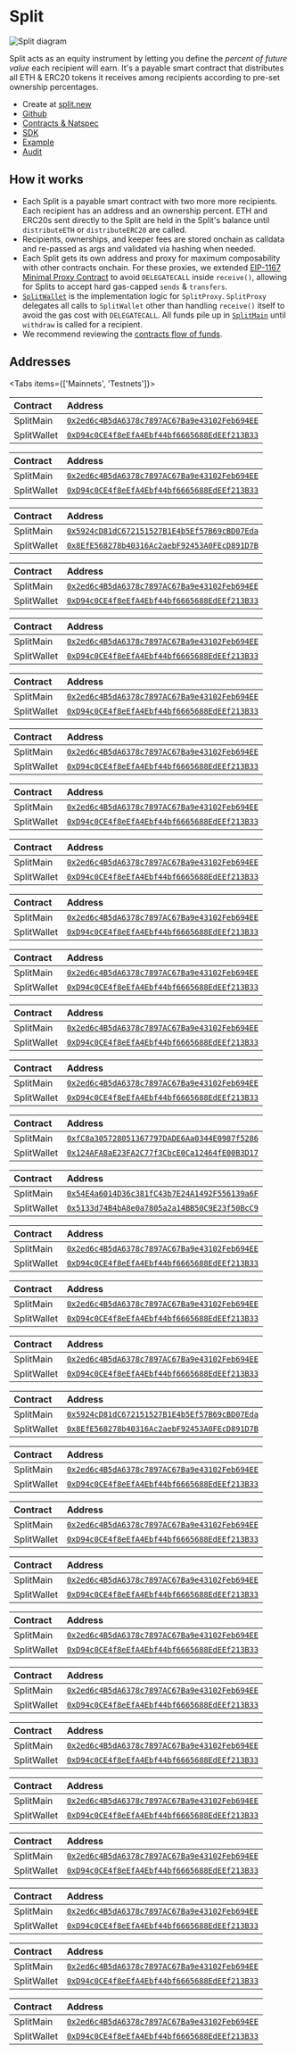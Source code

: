 
# Split

![Split diagram](./img/split_diagram.png)

Split acts as an equity instrument by letting you define the _percent of future
value_ each recipient will earn. It's a payable smart contract that distributes
all ETH & ERC20 tokens it receives among recipients according to pre-set
ownership percentages.

- Create at [split.new](https://app.splits.org/new/split/)
- [Github](https://github.com/0xSplits/splits-contracts)
- [Contracts & Natspec](https://github.com/0xSplits/splits-contracts/tree/main/contracts)
- [SDK](/sdk/splits-v1)
- [Example](https://app.splits.org/accounts/0xF8843981e7846945960f53243cA2Fd42a579f719/)
- [Audit](https://github.com/0xSplits/splits-contracts/blob/main/audit/0xSplits_A-1.pdf)

## How it works

- Each Split is a payable smart contract with two more more recipients. Each
  recipient has an address and an ownership percent. ETH and ERC20s sent
  directly to the Split are held in the Split's balance until `distributeETH` or
  `distributeERC20` are called.
- Recipients, ownerships, and keeper fees are stored onchain as calldata and
  re-passed as args and validated via hashing when needed.
- Each Split gets its own address and proxy for maximum composability with other
  contracts onchain. For these proxies, we extended
  [EIP-1167 Minimal Proxy Contract](https://eips.ethereum.org/EIPS/eip-1167) to
  avoid `DELEGATECALL` inside `receive()`, allowing for Splits to accept hard
  gas-capped `sends` & `transfers`.
- [`SplitWallet`](https://github.com/0xSplits/splits-contracts/blob/main/contracts/SplitWallet.sol)
  is the implementation logic for `SplitProxy`. `SplitProxy` delegates all calls
  to `SplitWallet` other than handling `receive()` itself to avoid the gas cost
  with `DELEGATECALL`. All funds pile up in
  [`SplitMain`](https://github.com/0xSplits/splits-contracts/blob/main/contracts/SplitMain.sol)
  until `withdraw` is called for a recipient.
- We recommend reviewing the [contracts flow of funds](/core#flow-of-funds).

## Addresses

<Tabs items={['Mainnets', 'Testnets']}>

<Tab>

<Toggle title="Ethereum – 1">

| Contract    | Address                                                                                                                      |
| :---------- | :--------------------------------------------------------------------------------------------------------------------------- |
| SplitMain   | [`0x2ed6c4B5dA6378c7897AC67Ba9e43102Feb694EE`](https://etherscan.io/address/0x2ed6c4B5dA6378c7897AC67Ba9e43102Feb694EE#code) |
| SplitWallet | [`0xD94c0CE4f8eEfA4Ebf44bf6665688EdEEf213B33`](https://etherscan.io/address/0xD94c0CE4f8eEfA4Ebf44bf6665688EdEEf213B33#code) |

</Toggle>

<Toggle title="Optimism – 10">

| Contract    | Address                                                                                                                                 |
| :---------- | :-------------------------------------------------------------------------------------------------------------------------------------- |
| SplitMain   | [`0x2ed6c4B5dA6378c7897AC67Ba9e43102Feb694EE`](https://optimistic.etherscan.io/address/0x2ed6c4B5dA6378c7897AC67Ba9e43102Feb694EE#code) |
| SplitWallet | [`0xD94c0CE4f8eEfA4Ebf44bf6665688EdEEf213B33`](https://optimistic.etherscan.io/address/0xD94c0CE4f8eEfA4Ebf44bf6665688EdEEf213B33#code) |

</Toggle>

<Toggle title="BSC – 56">

| Contract    | Address                                                                                                                     |
| :---------- | :-------------------------------------------------------------------------------------------------------------------------- |
| SplitMain   | [`0x5924cD81dC672151527B1E4b5Ef57B69cBD07Eda`](https://bscscan.com/address/0x5924cD81dC672151527B1E4b5Ef57B69cBD07Eda#code) |
| SplitWallet | [`0x8EfE568278b40316Ac2aebF92453A0FEcD891D7B`](https://bscscan.com/address/0x8EfE568278b40316Ac2aebF92453A0FEcD891D7B#code) |

</Toggle>

<Toggle title="Gnosis – 100">

| Contract    | Address                                                                                                                       |
| :---------- | :---------------------------------------------------------------------------------------------------------------------------- |
| SplitMain   | [`0x2ed6c4B5dA6378c7897AC67Ba9e43102Feb694EE`](https://gnosisscan.io/address/0x2ed6c4B5dA6378c7897AC67Ba9e43102Feb694EE#code) |
| SplitWallet | [`0xD94c0CE4f8eEfA4Ebf44bf6665688EdEEf213B33`](https://gnosisscan.io/address/0xD94c0CE4f8eEfA4Ebf44bf6665688EdEEf213B33#code) |

</Toggle>

<Toggle title="Polygon – 137">

| Contract    | Address                                                                                                                         |
| :---------- | :------------------------------------------------------------------------------------------------------------------------------ |
| SplitMain   | [`0x2ed6c4B5dA6378c7897AC67Ba9e43102Feb694EE`](https://polygonscan.com/address/0x2ed6c4B5dA6378c7897AC67Ba9e43102Feb694EE#code) |
| SplitWallet | [`0xD94c0CE4f8eEfA4Ebf44bf6665688EdEEf213B33`](https://polygonscan.com/address/0xD94c0CE4f8eEfA4Ebf44bf6665688EdEEf213B33#code) |

</Toggle>

<Toggle title="Fantom – 250">

| Contract    | Address                                                                                                                     |
| :---------- | :-------------------------------------------------------------------------------------------------------------------------- |
| SplitMain   | [`0x2ed6c4B5dA6378c7897AC67Ba9e43102Feb694EE`](https://ftmscan.com/address/0x2ed6c4B5dA6378c7897AC67Ba9e43102Feb694EE#code) |
| SplitWallet | [`0xD94c0CE4f8eEfA4Ebf44bf6665688EdEEf213B33`](https://ftmscan.com/address/0xD94c0CE4f8eEfA4Ebf44bf6665688EdEEf213B33#code) |

</Toggle>

<Toggle title="Base – 8453">

| Contract    | Address                                                                                                                      |
| :---------- | :--------------------------------------------------------------------------------------------------------------------------- |
| SplitMain   | [`0x2ed6c4B5dA6378c7897AC67Ba9e43102Feb694EE`](https://basescan.org/address/0x2ed6c4B5dA6378c7897AC67Ba9e43102Feb694EE#code) |
| SplitWallet | [`0xD94c0CE4f8eEfA4Ebf44bf6665688EdEEf213B33`](https://basescan.org/address/0xD94c0CE4f8eEfA4Ebf44bf6665688EdEEf213B33#code) |

</Toggle>

<Toggle title="Arbitrum – 42161">

| Contract    | Address                                                                                                                     |
| :---------- | :-------------------------------------------------------------------------------------------------------------------------- |
| SplitMain   | [`0x2ed6c4B5dA6378c7897AC67Ba9e43102Feb694EE`](https://arbiscan.io/address/0x2ed6c4B5dA6378c7897AC67Ba9e43102Feb694EE#code) |
| SplitWallet | [`0xD94c0CE4f8eEfA4Ebf44bf6665688EdEEf213B33`](https://arbiscan.io/address/0xD94c0CE4f8eEfA4Ebf44bf6665688EdEEf213B33#code) |

</Toggle>

<Toggle title="Avalanche – 43114">

| Contract    | Address                                                                                                                      |
| :---------- | :--------------------------------------------------------------------------------------------------------------------------- |
| SplitMain   | [`0x2ed6c4B5dA6378c7897AC67Ba9e43102Feb694EE`](https://snowtrace.io/address/0x2ed6c4B5dA6378c7897AC67Ba9e43102Feb694EE#code) |
| SplitWallet | [`0xD94c0CE4f8eEfA4Ebf44bf6665688EdEEf213B33`](https://snowtrace.io/address/0xD94c0CE4f8eEfA4Ebf44bf6665688EdEEf213B33#code) |

</Toggle>

<Toggle title="Zora – 7777777">

| Contract    | Address                                                                                                                                      |
| :---------- | :------------------------------------------------------------------------------------------------------------------------------------------- |
| SplitMain   | [`0x2ed6c4B5dA6378c7897AC67Ba9e43102Feb694EE`](https://explorer.zora.energy/address/0x2ed6c4B5dA6378c7897AC67Ba9e43102Feb694EE?tab=contract) |
| SplitWallet | [`0xD94c0CE4f8eEfA4Ebf44bf6665688EdEEf213B33`](https://explorer.zora.energy/address/0xD94c0CE4f8eEfA4Ebf44bf6665688EdEEf213B33?tab=contract) |

</Toggle>

<Toggle title="Aurora – 1313161554">

| Contract    | Address                                                                                                                        |
| :---------- | :----------------------------------------------------------------------------------------------------------------------------- |
| SplitMain   | [`0x2ed6c4B5dA6378c7897AC67Ba9e43102Feb694EE`](https://aurorascan.dev/address/0x2ed6c4B5dA6378c7897AC67Ba9e43102Feb694EE#code) |
| SplitWallet | [`0xD94c0CE4f8eEfA4Ebf44bf6665688EdEEf213B33`](https://aurorascan.dev/address/0xD94c0CE4f8eEfA4Ebf44bf6665688EdEEf213B33#code) |

</Toggle>

<Toggle title="Blast – 81457">

| Contract    | Address                                                                                                                      |
| :---------- | :--------------------------------------------------------------------------------------------------------------------------- |
| SplitMain   | [`0x2ed6c4B5dA6378c7897AC67Ba9e43102Feb694EE`](https://blastscan.io/address/0x2ed6c4B5dA6378c7897AC67Ba9e43102Feb694EE#code) |
| SplitWallet | [`0xD94c0CE4f8eEfA4Ebf44bf6665688EdEEf213B33`](https://blastscan.io/address/0xD94c0CE4f8eEfA4Ebf44bf6665688EdEEf213B33#code) |

</Toggle>

</Tab>

<Tab>

<Toggle title="Goerli – 5">

| Contract    | Address                                                                                                                             |
| :---------- | :---------------------------------------------------------------------------------------------------------------------------------- |
| SplitMain   | [`0x2ed6c4B5dA6378c7897AC67Ba9e43102Feb694EE`](https://goerli.etherscan.io/address/0x2ed6c4B5dA6378c7897AC67Ba9e43102Feb694EE#code) |
| SplitWallet | [`0xD94c0CE4f8eEfA4Ebf44bf6665688EdEEf213B33`](https://goerli.etherscan.io/address/0xD94c0CE4f8eEfA4Ebf44bf6665688EdEEf213B33#code) |

</Toggle>

<Toggle title="Holesky – 17000">

| Contract    | Address                                                                                                                              |
| :---------- | :----------------------------------------------------------------------------------------------------------------------------------- |
| SplitMain   | [`0xfC8a305728051367797DADE6Aa0344E0987f5286`](https://holesky.etherscan.io/address/0xfC8a305728051367797DADE6Aa0344E0987f5286#code) |
| SplitWallet | [`0x124AFA8aE23FA2C77f3CbcE0Ca12464fE00B3D17`](https://holesky.etherscan.io/address/0x124AFA8aE23FA2C77f3CbcE0Ca12464fE00B3D17#code) |

</Toggle>

<Toggle title="Sepolia – 11155111">

| Contract    | Address                                                                                                                              |
| :---------- | :----------------------------------------------------------------------------------------------------------------------------------- |
| SplitMain   | [`0x54E4a6014D36c381fC43b7E24A1492F556139a6F`](https://sepolia.etherscan.io/address/0x54E4a6014D36c381fC43b7E24A1492F556139a6F#code) |
| SplitWallet | [`0x5133d74B4bA8e0a7805a2a14BB50C9E23f50BcC9`](https://sepolia.etherscan.io/address/0x5133d74B4bA8e0a7805a2a14BB50C9E23f50BcC9#code) |

</Toggle>

<Toggle title="Ropsten – 3">

| Contract    | Address                                                                                                                              |
| :---------- | :----------------------------------------------------------------------------------------------------------------------------------- |
| SplitMain   | [`0x2ed6c4B5dA6378c7897AC67Ba9e43102Feb694EE`](https://ropsten.etherscan.io/address/0x2ed6c4B5dA6378c7897AC67Ba9e43102Feb694EE#code) |
| SplitWallet | [`0xD94c0CE4f8eEfA4Ebf44bf6665688EdEEf213B33`](https://ropsten.etherscan.io/address/0xD94c0CE4f8eEfA4Ebf44bf6665688EdEEf213B33#code) |

</Toggle>

<Toggle title="Rinkeby – 4">

| Contract    | Address                                                                                                                              |
| :---------- | :----------------------------------------------------------------------------------------------------------------------------------- |
| SplitMain   | [`0x2ed6c4B5dA6378c7897AC67Ba9e43102Feb694EE`](https://rinkeby.etherscan.io/address/0x2ed6c4B5dA6378c7897AC67Ba9e43102Feb694EE#code) |
| SplitWallet | [`0xD94c0CE4f8eEfA4Ebf44bf6665688EdEEf213B33`](https://rinkeby.etherscan.io/address/0xD94c0CE4f8eEfA4Ebf44bf6665688EdEEf213B33#code) |

</Toggle>

<Toggle title="Kovan – 42">

| Contract    | Address                                                                                                                            |
| :---------- | :--------------------------------------------------------------------------------------------------------------------------------- |
| SplitMain   | [`0x2ed6c4B5dA6378c7897AC67Ba9e43102Feb694EE`](https://kovan.etherscan.io/address/0x2ed6c4B5dA6378c7897AC67Ba9e43102Feb694EE#code) |
| SplitWallet | [`0xD94c0CE4f8eEfA4Ebf44bf6665688EdEEf213B33`](https://kovan.etherscan.io/address/0xD94c0CE4f8eEfA4Ebf44bf6665688EdEEf213B33#code) |

</Toggle>

<Toggle title="BSC Testnet – 97">

| Contract    | Address                                                                                                                             |
| :---------- | :---------------------------------------------------------------------------------------------------------------------------------- |
| SplitMain   | [`0x5924cD81dC672151527B1E4b5Ef57B69cBD07Eda`](https://testnet.bscscan.com/address/0x5924cD81dC672151527B1E4b5Ef57B69cBD07Eda#code) |
| SplitWallet | [`0x8EfE568278b40316Ac2aebF92453A0FEcD891D7B`](https://testnet.bscscan.com/address/0x8EfE568278b40316Ac2aebF92453A0FEcD891D7B#code) |

</Toggle>

<Toggle title="Optimism Goerli – 420">

| Contract    | Address                                                                                                                                      |
| :---------- | :------------------------------------------------------------------------------------------------------------------------------------------- |
| SplitMain   | [`0x2ed6c4B5dA6378c7897AC67Ba9e43102Feb694EE`](https://goerli-optimism.etherscan.io/address/0x2ed6c4B5dA6378c7897AC67Ba9e43102Feb694EE#code) |
| SplitWallet | [`0xD94c0CE4f8eEfA4Ebf44bf6665688EdEEf213B33`](https://goerli-optimism.etherscan.io/address/0xD94c0CE4f8eEfA4Ebf44bf6665688EdEEf213B33#code) |

</Toggle>

<Toggle title="Optimism Sepolia – 11155420">

| Contract    | Address                                                                                                                                       |
| :---------- | :-------------------------------------------------------------------------------------------------------------------------------------------- |
| SplitMain   | [`0x2ed6c4B5dA6378c7897AC67Ba9e43102Feb694EE`](https://sepolia-optimism.etherscan.io/address/0x2ed6c4B5dA6378c7897AC67Ba9e43102Feb694EE#code) |
| SplitWallet | [`0xD94c0CE4f8eEfA4Ebf44bf6665688EdEEf213B33`](https://sepolia-optimism.etherscan.io/address/0xD94c0CE4f8eEfA4Ebf44bf6665688EdEEf213B33#code) |

</Toggle>

<Toggle title="Fantom Testnet – 4002">

| Contract    | Address                                                                                                                             |
| :---------- | :---------------------------------------------------------------------------------------------------------------------------------- |
| SplitMain   | [`0x2ed6c4B5dA6378c7897AC67Ba9e43102Feb694EE`](https://testnet.ftmscan.com/address/0x2ed6c4B5dA6378c7897AC67Ba9e43102Feb694EE#code) |
| SplitWallet | [`0xD94c0CE4f8eEfA4Ebf44bf6665688EdEEf213B33`](https://testnet.ftmscan.com/address/0xD94c0CE4f8eEfA4Ebf44bf6665688EdEEf213B33#code) |

</Toggle>

<Toggle title="Gnosis Chiado – 10200">

| Contract    | Address                                                                                                                                                        |
| :---------- | :------------------------------------------------------------------------------------------------------------------------------------------------------------- |
| SplitMain   | [`0x2ed6c4B5dA6378c7897AC67Ba9e43102Feb694EE`](https://blockscout.com/gnosis/chiado/address/0x2ed6c4B5dA6378c7897AC67Ba9e43102Feb694EE/contracts#address-tabs) |
| SplitWallet | [`0xD94c0CE4f8eEfA4Ebf44bf6665688EdEEf213B33`](https://blockscout.com/gnosis/chiado/address/0xD94c0CE4f8eEfA4Ebf44bf6665688EdEEf213B33/contracts#address-tabs) |

</Toggle>

<Toggle title="Avalanche Fuji – 43113">

| Contract    | Address                                                                                                                              |
| :---------- | :----------------------------------------------------------------------------------------------------------------------------------- |
| SplitMain   | [`0x2ed6c4B5dA6378c7897AC67Ba9e43102Feb694EE`](https://testnet.snowtrace.io/address/0x2ed6c4B5dA6378c7897AC67Ba9e43102Feb694EE#code) |
| SplitWallet | [`0xD94c0CE4f8eEfA4Ebf44bf6665688EdEEf213B33`](https://testnet.snowtrace.io/address/0xD94c0CE4f8eEfA4Ebf44bf6665688EdEEf213B33#code) |

</Toggle>

<Toggle title="Polygon Mumbai – 80001">

| Contract    | Address                                                                                                                                |
| :---------- | :------------------------------------------------------------------------------------------------------------------------------------- |
| SplitMain   | [`0x2ed6c4B5dA6378c7897AC67Ba9e43102Feb694EE`](https://mumbai.polygonscan.com/address/0x2ed6c4B5dA6378c7897AC67Ba9e43102Feb694EE#code) |
| SplitWallet | [`0xD94c0CE4f8eEfA4Ebf44bf6665688EdEEf213B33`](https://mumbai.polygonscan.com/address/0xD94c0CE4f8eEfA4Ebf44bf6665688EdEEf213B33#code) |

</Toggle>

<Toggle title="Arbitrum Goerli – 421613">

| Contract    | Address                                                                                                                                                              |
| :---------- | :------------------------------------------------------------------------------------------------------------------------------------------------------------------- |
| SplitMain   | [`0x2ed6c4B5dA6378c7897AC67Ba9e43102Feb694EE`](https://goerli-rollup-explorer.arbitrum.io/address/0x2ed6c4B5dA6378c7897AC67Ba9e43102Feb694EE/contracts#address-tabs) |
| SplitWallet | [`0xD94c0CE4f8eEfA4Ebf44bf6665688EdEEf213B33`](https://goerli-rollup-explorer.arbitrum.io/address/0xD94c0CE4f8eEfA4Ebf44bf6665688EdEEf213B33/contracts#address-tabs) |

</Toggle>

<Toggle title="Aurora Testnet – 1313161555">

| Contract    | Address                                                                                                                                |
| :---------- | :------------------------------------------------------------------------------------------------------------------------------------- |
| SplitMain   | [`0x2ed6c4B5dA6378c7897AC67Ba9e43102Feb694EE`](https://testnet.aurorascan.dev/address/0x2ed6c4B5dA6378c7897AC67Ba9e43102Feb694EE#code) |
| SplitWallet | [`0xD94c0CE4f8eEfA4Ebf44bf6665688EdEEf213B33`](https://testnet.aurorascan.dev/address/0xD94c0CE4f8eEfA4Ebf44bf6665688EdEEf213B33#code) |

</Toggle>

<Toggle title="Base Sepolia – 84532">

| Contract    | Address                                                                                                                                             |
| :---------- | :-------------------------------------------------------------------------------------------------------------------------------------------------- |
| SplitMain   | [`0x2ed6c4B5dA6378c7897AC67Ba9e43102Feb694EE`](https://base-sepolia.blockscout.com/address/0x2ed6c4B5dA6378c7897AC67Ba9e43102Feb694EE?tab=contract) |
| SplitWallet | [`0xD94c0CE4f8eEfA4Ebf44bf6665688EdEEf213B33`](https://base-sepolia.blockscout.com/address/0xD94c0CE4f8eEfA4Ebf44bf6665688EdEEf213B33?tab=contract) |

</Toggle>

<Toggle title="Zora Sepolia – 999999999">

| Contract    | Address                                                                                                                                              |
| :---------- | :--------------------------------------------------------------------------------------------------------------------------------------------------- |
| SplitMain   | [`0x2ed6c4B5dA6378c7897AC67Ba9e43102Feb694EE`](https://sepolia.explorer.zora.energy/address/0x2ed6c4B5dA6378c7897AC67Ba9e43102Feb694EE?tab=contract) |
| SplitWallet | [`0xD94c0CE4f8eEfA4Ebf44bf6665688EdEEf213B33`](https://sepolia.explorer.zora.energy/address/0xD94c0CE4f8eEfA4Ebf44bf6665688EdEEf213B33?tab=contract) |

</Toggle>

<Toggle title="Blast Sepolia – 168587773">

| Contract    | Address                                                                                                                                                 |
| :---------- | :------------------------------------------------------------------------------------------------------------------------------------------------------ |
| SplitMain   | [`0x2ed6c4B5dA6378c7897AC67Ba9e43102Feb694EE`](https://testnet.blastscan.io/address/0x2ed6c4B5dA6378c7897AC67Ba9e43102Feb694EE/contract/168587773/code) |
| SplitWallet | [`0xD94c0CE4f8eEfA4Ebf44bf6665688EdEEf213B33`](https://testnet.blastscan.io/address/0xD94c0CE4f8eEfA4Ebf44bf6665688EdEEf213B33/contract/168587773/code) |

</Toggle>

</Tab>

</Tabs>
